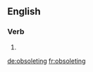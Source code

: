 ==English==

===Verb===
{{head|en}}

# {{present participle of|obsolete}}

[[de:obsoleting]]
[[fr:obsoleting]]